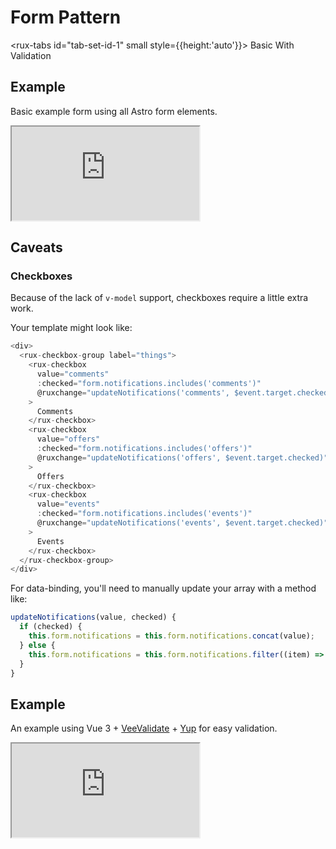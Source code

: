 
<Meta title="Astro UXDS/Patterns/Forms/Vue" />

<style>
    {`
  .sbdocs .sbdocs-content {
    max-width: 90%;
  }
  rux-tabs {
    margin-bottom: 1rem;
  }
  .sandbox {
    width:100%; height:500px; border:0; border-radius: 4px; overflow:hidden;
  }
`}
</style>

# Form Pattern

<rux-tabs id="tab-set-id-1" small style={{height:'auto'}}>
<rux-tab id="tab-id-1">Basic</rux-tab>
<rux-tab id="tab-id-2">With Validation</rux-tab>
</rux-tabs>

<rux-tab-panels aria-labelledby="tab-set-id-1">
  <rux-tab-panel aria-labelledby="tab-id-1">

## Example

Basic example form using all Astro form elements.

<iframe
    src="https://codesandbox.io/embed/astro-vue-basic-form-pattern-7w2t6?fontsize=14&hidenavigation=1&theme=dark"
    title="Astro Vue Basic Form Pattern"
    class="sandbox"
    allow="accelerometer; ambient-light-sensor; camera; encrypted-media; geolocation; gyroscope; hid; microphone; midi; payment; usb; vr; xr-spatial-tracking"
    sandbox="allow-forms allow-modals allow-popups allow-presentation allow-same-origin allow-scripts"
></iframe>

## Caveats

### Checkboxes

Because of the lack of `v-model` support, checkboxes require a little extra work.

Your template might look like:

```js
<div>
  <rux-checkbox-group label="things">
    <rux-checkbox
      value="comments"
      :checked="form.notifications.includes('comments')"
      @ruxchange="updateNotifications('comments', $event.target.checked)"
    >
      Comments
    </rux-checkbox>
    <rux-checkbox
      value="offers"
      :checked="form.notifications.includes('offers')"
      @ruxchange="updateNotifications('offers', $event.target.checked)"
    >
      Offers
    </rux-checkbox>
    <rux-checkbox
      value="events"
      :checked="form.notifications.includes('events')"
      @ruxchange="updateNotifications('events', $event.target.checked)"
    >
      Events
    </rux-checkbox>
  </rux-checkbox-group>
</div>
```

For data-binding, you'll need to manually update your array with a method like:

```js
updateNotifications(value, checked) {
  if (checked) {
    this.form.notifications = this.form.notifications.concat(value);
  } else {
    this.form.notifications = this.form.notifications.filter((item) => item !== value);
  }
}
```

  </rux-tab-panel>
  <rux-tab-panel aria-labelledby="tab-id-2">

## Example

An example using Vue 3 + [VeeValidate](vee-validate.logaretm.com/v4/) + [Yup](https://github.com/jquense/yup) for easy validation.

<iframe
    src="https://codesandbox.io/embed/astro-vue-form-pattern-with-veevalidate-us57t?fontsize=14&hidenavigation=1&theme=dark"
    class="sandbox"
    title="Astro Vue Form Pattern with VeeValidate"
    allow="accelerometer; ambient-light-sensor; camera; encrypted-media; geolocation; gyroscope; hid; microphone; midi; payment; usb; vr; xr-spatial-tracking"
    sandbox="allow-forms allow-modals allow-popups allow-presentation allow-same-origin allow-scripts"
></iframe>

  </rux-tab-panel>
</rux-tab-panels>
